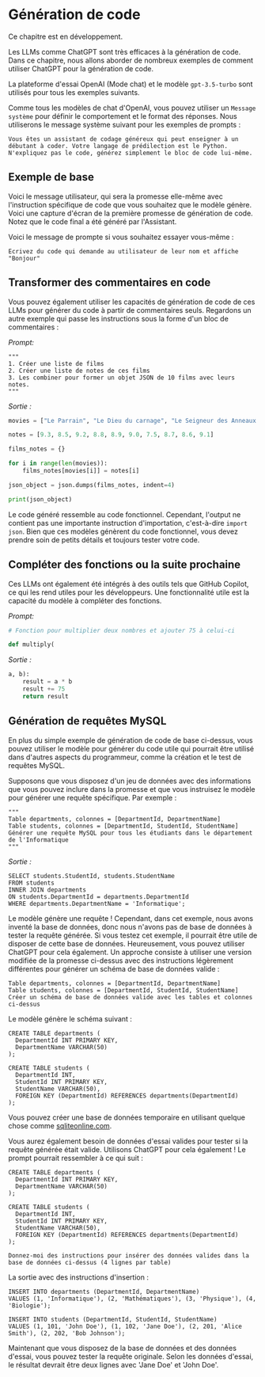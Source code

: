 # Génération de code


<Callout emoji="⚠️">
  Ce chapitre est en développement.
</Callout>

Les LLMs comme ChatGPT sont très efficaces à la génération de code. Dans ce chapitre, nous allons aborder de nombreux exemples de comment utiliser ChatGPT pour la génération de code.

La plateforme d'essai OpenAI (Mode chat) et le modèle `gpt-3.5-turbo` sont utilisés pour tous les exemples suivants.

Comme tous les modèles de chat d'OpenAI, vous pouvez utiliser un `Message système` pour définir le comportement et le format des réponses. Nous utiliserons le message système suivant pour les exemples de prompts :

```
Vous êtes un assistant de codage généreux qui peut enseigner à un débutant à coder. Votre langage de prédilection est le Python. N'expliquez pas le code, générez simplement le bloc de code lui-même.
```

## Exemple de base

Voici le message utilisateur, qui sera la promesse elle-même avec l'instruction spécifique de code que vous souhaitez que le modèle génère. Voici une capture d'écran de la première promesse de génération de code. Notez que le code final a été généré par l'Assistant.

<Screenshot src={CODE1} alt="CODE1" />

Voici le message de prompte si vous souhaitez essayer vous-même : 

```
Ecrivez du code qui demande au utilisateur de leur nom et affiche "Bonjour"
```

## Transformer des commentaires en code

Vous pouvez également utiliser les capacités de génération de code de ces LLMs pour générer du code à partir de commentaires seuls. Regardons un autre exemple qui passe les instructions sous la forme d'un bloc de commentaires :

*Prompt:*
```vbnet
"""
1. Créer une liste de films
2. Créer une liste de notes de ces films
3. Les combiner pour former un objet JSON de 10 films avec leurs notes.
"""
```

*Sortie :*
```python
movies = ["Le Parrain", "Le Dieu du carnage", "Le Seigneur des Anneaux : Le Retour du Roi", "Schindler's List", "La Liste de Schindler", "Forrest Gump", "Étoiles et garçons", "L'Empire contre-attaque", "Inception", "Le Silence des Agneaux"]

notes = [9.3, 8.5, 9.2, 8.8, 8.9, 9.0, 7.5, 8.7, 8.6, 9.1]

films_notes = {}

for i in range(len(movies)):
    films_notes[movies[i]] = notes[i]

json_object = json.dumps(films_notes, indent=4)

print(json_object)
```

Le code généré ressemble au code fonctionnel. Cependant, l'output ne contient pas une importante instruction d'importation, c'est-à-dire `import json`. Bien que ces modèles génèrent du code fonctionnel, vous devez prendre soin de petits détails et toujours tester votre code.

## Compléter des fonctions ou la suite prochaine

Ces LLMs ont également été intégrés à des outils tels que GitHub Copilot, ce qui les rend utiles pour les développeurs. Une fonctionnalité utile est la capacité du modèle à compléter des fonctions.

*Prompt:*
```python
# Fonction pour multiplier deux nombres et ajouter 75 à celui-ci

def multiply(
```

*Sortie :*
```python
a, b):
    result = a * b
    result += 75
    return result
```

## Génération de requêtes MySQL

En plus du simple exemple de génération de code de base ci-dessus, vous pouvez utiliser le modèle pour générer du code utile qui pourrait être utilisé dans d'autres aspects du programmeur, comme la création et le test de requêtes MySQL.

Supposons que vous disposez d'un jeu de données avec des informations que vous pouvez inclure dans la promesse et que vous instruisez le modèle pour générer une requête spécifique. Par exemple :

```vbnet
"""
Table departments, colonnes = [DepartmentId, DepartmentName]
Table students, colonnes = [DepartmentId, StudentId, StudentName]
Générer une requête MySQL pour tous les étudiants dans le département de l'Informatique
"""
```

*Sortie :*
```mysql
SELECT students.StudentId, students.StudentName
FROM students
INNER JOIN departments
ON students.DepartmentId = departments.DepartmentId
WHERE departments.DepartmentName = 'Informatique';
```

Le modèle génère une requête ! Cependant, dans cet exemple, nous avons inventé la base de données, donc nous n'avons pas de base de données à tester la requête générée. Si vous testez cet exemple, il pourrait être utile de disposer de cette base de données. Heureusement, vous pouvez utiliser ChatGPT pour cela également. Un approche consiste à utiliser une version modifiée de la promesse ci-dessus avec des instructions légèrement différentes pour générer un schéma de base de données valide :

```mysql
Table departments, colonnes = [DepartmentId, DepartmentName]
Table students, colonnes = [DepartmentId, StudentId, StudentName]
Créer un schéma de base de données valide avec les tables et colonnes ci-dessus
```

Le modèle génère le schéma suivant :

```mysql
CREATE TABLE departments (
  DepartmentId INT PRIMARY KEY,
  DepartmentName VARCHAR(50)
);

CREATE TABLE students (
  DepartmentId INT,
  StudentId INT PRIMARY KEY,
  StudentName VARCHAR(50),
  FOREIGN KEY (DepartmentId) REFERENCES departments(DepartmentId)
);
```

Vous pouvez créer une base de données temporaire en utilisant quelque chose comme [sqliteonline.com](https://sqliteonline.com/).

Vous aurez également besoin de données d'essai valides pour tester si la requête générée était valide. Utilisons ChatGPT pour cela également ! Le prompt pourrait ressembler à ce qui suit :

```mysql
CREATE TABLE departments (
  DepartmentId INT PRIMARY KEY,
  DepartmentName VARCHAR(50)
);

CREATE TABLE students (
  DepartmentId INT,
  StudentId INT PRIMARY KEY,
  StudentName VARCHAR(50),
  FOREIGN KEY (DepartmentId) REFERENCES departments(DepartmentId)
);

Donnez-moi des instructions pour insérer des données valides dans la base de données ci-dessus (4 lignes par table)
```

La sortie avec des instructions d'insertion :

```mysql
INSERT INTO departments (DepartmentId, DepartmentName)
VALUES (1, 'Informatique'), (2, 'Mathématiques'), (3, 'Physique'), (4, 'Biologie');

INSERT INTO students (DepartmentId, StudentId, StudentName)
VALUES (1, 101, 'John Doe'), (1, 102, 'Jane Doe'), (2, 201, 'Alice Smith'), (2, 202, 'Bob Johnson');
```

Maintenant que vous disposez de la base de données et des données d'essai, vous pouvez tester la requête originale. Selon les données d'essai, le résultat devrait être deux lignes avec 'Jane Doe' et 'John Doe'.

